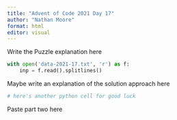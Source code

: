 ```yaml
---
title: "Advent of Code 2021 Day 17"
author: "Nathan Moore"
format: html
editor: visual
---
```


Write the Puzzle explanation here

```python

with open('data-2021-17.txt', 'r') as f:
    inp = f.read().splitlines()

```

Maybe write an explanation of the solution approach here

```python
# here's another python cell for good luck

```

Paste part two here
